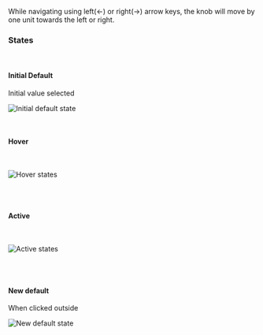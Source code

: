 While navigating using left(←) or right(→) arrow keys, the knob will move by one unit towards the left or right.

### States

<br/>

#### Initial Default

Initial value selected

![Initial default state](./images/slider-2.png)

<br/>

#### Hover

<br/>

![Hover states](./images/slider-3.png)

<br/>
<br/>

#### Active

<br/>

![Active states](./images/slider-4.png)

<br/>
<br/>

#### New default

When clicked outside

![New default state](./images/slider-5.png)

<br/>
<br/>
